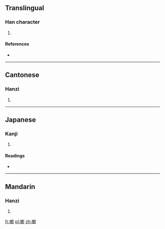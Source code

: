 ==Translingual==

===Han character===
{{Han char|rn=50|rad=巾|as=15|sn=18|four=4024<sub>0</sub>|canj=中月戈土戈 (LBIGI)}}

# {{defn|Han|sort=巾15}}

====References====
* {{Han ref|kx=0338.040|dkj=09134|dj=0644.350|hdz=10758.040|uh=5E6E|ud=24174|bh=EFC6|bd=61382}}

----

==Cantonese==

===Hanzi===
{{yue-hanzi|jyut=[[cyu4]]|y=chyu4}}

# {{defn|lang=yue|sort=巾15}}

----

==Japanese==

===Kanji===
{{ja-kanji|grade=|rs=巾15}}

# {{defn|lang=ja|sort=巾15}}

====Readings====
* {{ja-readings|on=[[ちゅ]] (chu), [[じう]] (jiu)|kun=[[とばり]] (tobari), [[かや]] (kaya)}}

----

==Mandarin==

===Hanzi===
{{cmn-hanzi|pin=[[chú]] ([[chu2]])|wg=ch'u<sup>2</sup>}}

# {{defn|lang=cmn|sort=巾15}}

[[fr:幮]]
[[pl:幮]]
[[zh:幮]]